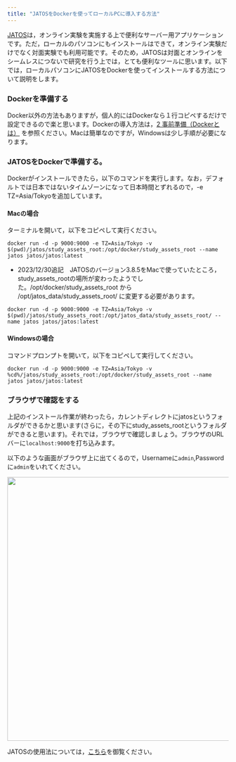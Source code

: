 ```yaml
---
title: "JATOSをDockerを使ってローカルPCに導入する方法"
---
```


[JATOS](https://www.jatos.org/)は，オンライン実験を実施する上で便利なサーバー用アプリケーションです。ただ，ローカルのパソコンにもインストールはできて，オンライン実験だけでなく対面実験でも利用可能です。そのため，JATOSは対面とオンラインをシームレスにつないで研究を行う上では，とても便利なツールに思います。以下では，ローカルパソコンにJATOSをDockerを使ってインストールする方法について説明をします。

### Dockerを準備する

Docker以外の方法もありますが，個人的にはDockerなら１行コピペするだけで設定できるので楽と思います。Dockerの導入方法は，[2 事前準備（Dockerとは）](https://ykunisato.github.io/jpa2020-tws-002/02.html) を参照ください。Macは簡単なのですが，Windowsは少し手順が必要になります。


### JATOSをDockerで準備する。

Dockerがインストールできたら，以下のコマンドを実行します。なお，デフォルトでは日本ではないタイムゾーンになって日本時間とずれるので，-e TZ=Asia/Tokyoを追加しています。

#### Macの場合

ターミナルを開いて，以下をコピペして実行ください。

```
docker run -d -p 9000:9000 -e TZ=Asia/Tokyo -v $(pwd)/jatos/study_assets_root:/opt/docker/study_assets_root --name jatos jatos/jatos:latest
```

- 2023/12/30追記　JATOSのバージョン3.8.5をMacで使っていたところ，study_assets_rootの場所が変わったようでした。/opt/docker/study_assets_root から /opt/jatos_data/study_assets_root/ に変更する必要があります。

```
docker run -d -p 9000:9000 -e TZ=Asia/Tokyo -v $(pwd)/jatos/study_assets_root:/opt/jatos_data/study_assets_root/ --name jatos jatos/jatos:latest
```


#### Windowsの場合

コマンドプロンプトを開いて，以下をコピペして実行してください。

```
docker run -d -p 9000:9000 -e TZ=Asia/Tokyo -v %cd%/jatos/study_assets_root:/opt/docker/study_assets_root --name jatos jatos/jatos:latest
```

### ブラウザで確認をする

上記のインストール作業が終わったら，カレントディレクトにjatosというフォルダができるかと思います(さらに，その下にstudy_assets_rootというフォルダができると思います)。それでは，ブラウザで確認しましょう。ブラウザのURLバーに```localhost:9000```を打ち込みます。

以下のような画面がブラウザ上に出てくるので，Usernameに```admin```,Passwordに```admin```をいれてください。

<img src="fig/jatos_fig3.png" width="600">

JATOSの使用法については，[こちら](https://kunisatolab.github.io/main/how-to-jspsych-jatos-local.html)を御覧ください。